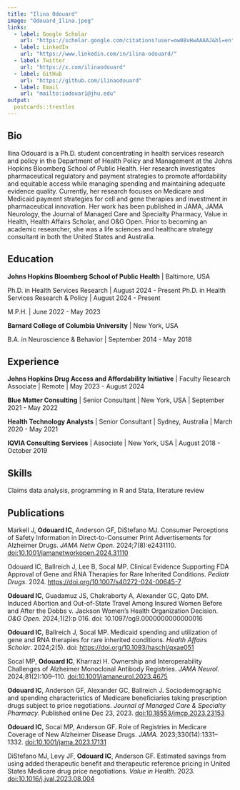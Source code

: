 ```yaml
---
title: "Ilina Odouard"
image: "Odouard_Ilina.jpeg"
links:
  - label: Google Scholar
    url: "https://scholar.google.com/citations?user=ow08vHwAAAAJ&hl=en"
  - label: LinkedIn
    url: "https://www.linkedin.com/in/ilina-odouard/"
  - label: Twitter
    url: "https://x.com/ilinaodouard"
  - label: GitHub
    url: "https://github.com/ilinaodouard"
  - label: Email
    url: "mailto:iodouar1@jhu.edu"
output:
  postcards::trestles
---
```


## Bio

Ilina Odouard is a Ph.D. student concentrating in health services research and policy in the Department of Health Policy and Management at the Johns Hopkins Bloomberg School of Public Health. Her research investigates pharmaceutical regulatory and payment strategies to promote affordability and equitable access while managing spending and maintaining adequate evidence quality. Currently, her research focuses on Medicare and Medicaid payment strategies for cell and gene therapies and investment in pharmaceutical innovation. Her work has been published in JAMA, JAMA Neurology, the Journal of Managed Care and Specialty Pharmacy, Value in Health, Health Affairs Scholar, and O&G Open. Prior to becoming an academic researcher, she was a life sciences and healthcare strategy consultant in both the United States and Australia.

## Education

**Johns Hopkins Bloomberg School of Public Health** \| Baltimore, USA

Ph.D. in Health Services Research \| August 2024 - Present Ph.D. in Health Services Research & Policy \| August 2024 - Present

M.P.H. \| June 2022 - May 2023

**Barnard College of Columbia University** \| New York, USA

B.A. in Neuroscience & Behavior \| September 2014 - May 2018

## Experience

**Johns Hopkins Drug Access and Affordability Initiative** \| Faculty Research Associate \| Remote \| May 2023 - August 2024

**Blue Matter Consulting** \| Senior Consultant \| New York, USA \| September 2021 - May 2022

**Health Technology Analysts** \| Senior Consultant \| Sydney, Australia \| March 2020 - May 2021

**IQVIA Consulting Services** \| Associate \| New York, USA \| August 2018 - October 2019

## Skills

Claims data analysis, programming in R and Stata, literature review

## Publications

Markell J, **Odouard IC**, Anderson GF, DiStefano MJ. Consumer Perceptions of Safety Information in Direct-to-Consumer Print Advertisements for Alzheimer Drugs. *JAMA Netw Open.* 2024;7(8):e2431110. <doi:10.1001/jamanetworkopen.2024.31110>

Odouard IC, Ballreich J, Lee B, Socal MP. Clinical Evidence Supporting FDA Approval of Gene and RNA Therapies for Rare Inherited Conditions. *Pediatr Drugs*. 2024. <https://doi.org/10.1007/s40272-024-00645-7>

**Odouard IC**, Guadamuz JS, Chakraborty A, Alexander GC, Qato DM. Induced Abortion and Out-of-State Travel Among Insured Women Before and After the Dobbs v. Jackson Women's Health Organization Decision. *O&G Open.* 2024;1(2):p 016. doi: 10.1097/og9.0000000000000016

**Odouard IC**, Ballreich J, Socal MP. Medicaid spending and utilization of gene and RNA therapies for rare inherited conditions. *Health Affairs Scholar*. 2024;2(5). doi: <https://doi.org/10.1093/haschl/qxae051>

Socal MP, **Odouard IC**, Kharrazi H. Ownership and Interoperability Challenges of Alzheimer Monoclonal Antibody Registries. *JAMA Neurol.* 2024;81(2):109–110. <doi:10.1001/jamaneurol.2023.4675>

**Odouard IC**, Anderson GF, Alexander GC, Ballreich J. Sociodemographic and spending characteristics of Medicare beneficiaries taking prescription drugs subject to price negotiations. *Journal of Managed Care & Specialty Pharmacy*. Published online Dec 23, 2023. <doi:10.18553/jmcp.2023.23153>

**Odouard IC**, Socal MP, Anderson GF. Role of Registries in Medicare Coverage of New Alzheimer Disease Drugs. *JAMA.* 2023;330(14):1331–1332. <doi:10.1001/jama.2023.17131>

DiStefano MJ, Levy JF, **Odouard IC**, Anderson GF. Estimated savings from using added therapeutic benefit and therapeutic reference pricing in United States Medicare drug price negotiations. *Value in Health*. 2023. <doi:10.1016/j.jval.2023.08.004>
